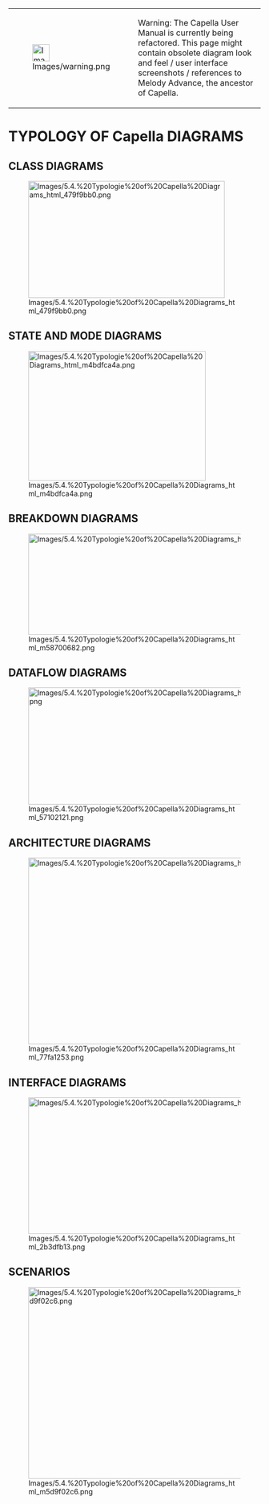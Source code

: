 <!--
  Copyright (c) 2006, 2015 THALES GLOBAL SERVICES.
  All rights reserved. This program and the accompanying materials
  are made available under the terms of the Eclipse Public License v1.0
  which accompanies this distribution, and is available at
  http://www.eclipse.org/legal/epl-v10.html

  Contributors:
       Thales - initial API and implementation
-->

{| border="1"
|-
| [[Image:Images/warning.png|34x34px]]
| Warning: The Capella User Manual is currently being refactored. This page might contain obsolete diagram look and feel / user interface screenshots / references to Melody Advance, the ancestor of Capella.
|}
  
= TYPOLOGY OF Capella DIAGRAMS =
 
== CLASS DIAGRAMS ==
 
[[Image:Images/5.4.%20Typologie%20of%20Capella%20Diagrams_html_479f9bb0.png|392x234px]]

== STATE AND MODE DIAGRAMS ==
 
[[Image:Images/5.4.%20Typologie%20of%20Capella%20Diagrams_html_m4bdfca4a.png|354x259px]]

== BREAKDOWN DIAGRAMS ==
 
[[Image:Images/5.4.%20Typologie%20of%20Capella%20Diagrams_html_m58700682.png|582x202px]]

== DATAFLOW DIAGRAMS ==
 
[[Image:Images/5.4.%20Typologie%20of%20Capella%20Diagrams_html_57102121.png|518x234px]]

== ARCHITECTURE DIAGRAMS ==
 
[[Image:Images/5.4.%20Typologie%20of%20Capella%20Diagrams_html_77fa1253.png|554x373px]]

== INTERFACE DIAGRAMS ==
 
[[Image:Images/5.4.%20Typologie%20of%20Capella%20Diagrams_html_2b3dfb13.png|553x273px]]

== SCENARIOS ==
 
[[Image:Images/5.4.%20Typologie%20of%20Capella%20Diagrams_html_m5d9f02c6.png|477x383px]]

<br>  